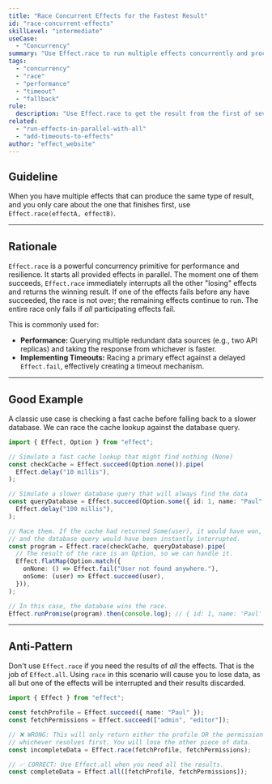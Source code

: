 ```yaml
---
title: "Race Concurrent Effects for the Fastest Result"
id: "race-concurrent-effects"
skillLevel: "intermediate"
useCase:
  - "Concurrency"
summary: "Use Effect.race to run multiple effects concurrently and proceed with the result of the one that succeeds first, automatically interrupting the others."
tags:
  - "concurrency"
  - "race"
  - "performance"
  - "timeout"
  - "fallback"
rule:
  description: "Use Effect.race to get the result from the first of several effects to succeed, automatically interrupting the losers."
related:
  - "run-effects-in-parallel-with-all"
  - "add-timeouts-to-effects"
author: "effect_website"
---
```


## Guideline

When you have multiple effects that can produce the same type of result, and you only care about the one that finishes first, use `Effect.race(effectA, effectB)`.

---

## Rationale

`Effect.race` is a powerful concurrency primitive for performance and resilience. It starts all provided effects in parallel. The moment one of them succeeds, `Effect.race` immediately interrupts all the other "losing" effects and returns the winning result. If one of the effects fails before any have succeeded, the race is not over; the remaining effects continue to run. The entire race only fails if *all* participating effects fail.

This is commonly used for:
-   **Performance:** Querying multiple redundant data sources (e.g., two API replicas) and taking the response from whichever is faster.
-   **Implementing Timeouts:** Racing a primary effect against a delayed `Effect.fail`, effectively creating a timeout mechanism.

---

## Good Example

A classic use case is checking a fast cache before falling back to a slower database. We can race the cache lookup against the database query.

```typescript
import { Effect, Option } from "effect";

// Simulate a fast cache lookup that might find nothing (None)
const checkCache = Effect.succeed(Option.none()).pipe(
  Effect.delay("10 millis"),
);

// Simulate a slower database query that will always find the data
const queryDatabase = Effect.succeed(Option.some({ id: 1, name: "Paul" })).pipe(
  Effect.delay("100 millis"),
);

// Race them. If the cache had returned Some(user), it would have won,
// and the database query would have been instantly interrupted.
const program = Effect.race(checkCache, queryDatabase).pipe(
  // The result of the race is an Option, so we can handle it.
  Effect.flatMap(Option.match({
    onNone: () => Effect.fail("User not found anywhere."),
    onSome: (user) => Effect.succeed(user),
  })),
);

// In this case, the database wins the race.
Effect.runPromise(program).then(console.log); // { id: 1, name: 'Paul' }
```

---

## Anti-Pattern

Don't use `Effect.race` if you need the results of *all* the effects. That is the job of `Effect.all`. Using `race` in this scenario will cause you to lose data, as all but one of the effects will be interrupted and their results discarded.

```typescript
import { Effect } from "effect";

const fetchProfile = Effect.succeed({ name: "Paul" });
const fetchPermissions = Effect.succeed(["admin", "editor"]);

// ❌ WRONG: This will only return either the profile OR the permissions,
// whichever resolves first. You will lose the other piece of data.
const incompleteData = Effect.race(fetchProfile, fetchPermissions);

// ✅ CORRECT: Use Effect.all when you need all the results.
const completeData = Effect.all([fetchProfile, fetchPermissions]);
```